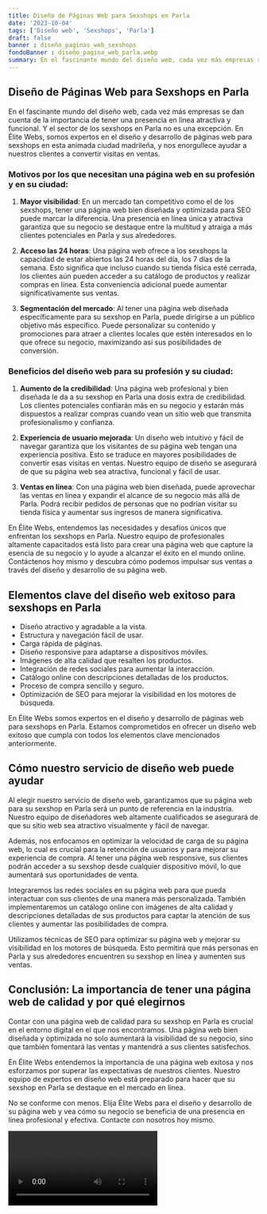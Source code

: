 ```yaml
---
title: Diseño de Páginas Web para Sexshops en Parla
date: '2023-10-04'
tags: ['Diseño web', 'Sexshops', 'Parla']
draft: false
banner : diseño_paginas_web_sexshops
fondoBanner : diseño_pagina_web_parla.webp
summary: En el fascinante mundo del diseño web, cada vez más empresas se dan cuenta de la importancia de tener una presencia en línea atractiva y funcional. Y el sector de los sexshops en Parla no es una excepción. En Élite Webs, somos expertos en el diseño y desarrollo de páginas web para sexshops en esta animada ciudad madrileña, y nos enorgullece ayudar a nuestros clientes a convertir visitas en ventas.
---
```


## Diseño de Páginas Web para Sexshops en Parla

En el fascinante mundo del diseño web, cada vez más empresas se dan cuenta de la importancia de tener una presencia en línea atractiva y funcional. Y el sector de los sexshops en Parla no es una excepción. En Élite Webs, somos expertos en el diseño y desarrollo de páginas web para sexshops en esta animada ciudad madrileña, y nos enorgullece ayudar a nuestros clientes a convertir visitas en ventas.

### Motivos por los que necesitan una página web en su profesión y en su ciudad:

1. **Mayor visibilidad**: En un mercado tan competitivo como el de los sexshops, tener una página web bien diseñada y optimizada para SEO puede marcar la diferencia. Una presencia en línea única y atractiva garantiza que su negocio se destaque entre la multitud y atraiga a más clientes potenciales en Parla y sus alrededores.

2. **Acceso las 24 horas**: Una página web ofrece a los sexshops la capacidad de estar abiertos las 24 horas del día, los 7 días de la semana. Esto significa que incluso cuando su tienda física esté cerrada, los clientes aún pueden acceder a su catálogo de productos y realizar compras en línea. Esta conveniencia adicional puede aumentar significativamente sus ventas.

3. **Segmentación del mercado**: Al tener una página web diseñada específicamente para su sexshop en Parla, puede dirigirse a un público objetivo más específico. Puede personalizar su contenido y promociones para atraer a clientes locales que estén interesados en lo que ofrece su negocio, maximizando así sus posibilidades de conversión.

### Beneficios del diseño web para su profesión y su ciudad:

1. **Aumento de la credibilidad**: Una página web profesional y bien diseñada le da a su sexshop en Parla una dosis extra de credibilidad. Los clientes potenciales confiarán más en su negocio y estarán más dispuestos a realizar compras cuando vean un sitio web que transmita profesionalismo y confianza.

2. **Experiencia de usuario mejorada**: Un diseño web intuitivo y fácil de navegar garantiza que los visitantes de su página web tengan una experiencia positiva. Esto se traduce en mayores posibilidades de convertir esas visitas en ventas. Nuestro equipo de diseño se asegurará de que su página web sea atractiva, funcional y fácil de usar.

3. **Ventas en línea**: Con una página web bien diseñada, puede aprovechar las ventas en línea y expandir el alcance de su negocio más allá de Parla. Podrá recibir pedidos de personas que no podrían visitar su tienda física y aumentar sus ingresos de manera significativa.

En Élite Webs, entendemos las necesidades y desafíos únicos que enfrentan los sexshops en Parla. Nuestro equipo de profesionales altamente capacitados está listo para crear una página web que capture la esencia de su negocio y lo ayude a alcanzar el éxito en el mundo online. Contáctenos hoy mismo y descubra cómo podemos impulsar sus ventas a través del diseño y desarrollo de su página web.

<GifSeo />

<Cta />

## Elementos clave del diseño web exitoso para sexshops en Parla

- Diseño atractivo y agradable a la vista.
- Estructura y navegación fácil de usar.
- Carga rápida de páginas.
- Diseño responsive para adaptarse a dispositivos móviles.
- Imágenes de alta calidad que resalten los productos.
- Integración de redes sociales para aumentar la interacción.
- Catálogo online con descripciones detalladas de los productos.
- Proceso de compra sencillo y seguro.
- Optimización de SEO para mejorar la visibilidad en los motores de búsqueda.

En Élite Webs somos expertos en el diseño y desarrollo de páginas web para sexshops en Parla. Estamos comprometidos en ofrecer un diseño web exitoso que cumpla con todos los elementos clave mencionados anteriormente.

## Cómo nuestro servicio de diseño web puede ayudar

Al elegir nuestro servicio de diseño web, garantizamos que su página web para su sexshop en Parla será un punto de referencia en la industria. Nuestro equipo de diseñadores web altamente cualificados se asegurará de que su sitio web sea atractivo visualmente y fácil de navegar.

Además, nos enfocamos en optimizar la velocidad de carga de su página web, lo cual es crucial para la retención de usuarios y para mejorar su experiencia de compra. Al tener una página web responsive, sus clientes podrán acceder a su sexshop desde cualquier dispositivo móvil, lo que aumentará sus oportunidades de venta.

Integraremos las redes sociales en su página web para que pueda interactuar con sus clientes de una manera más personalizada. También implementaremos un catálogo online con imágenes de alta calidad y descripciones detalladas de sus productos para captar la atención de sus clientes y aumentar las posibilidades de compra.

Utilizamos técnicas de SEO para optimizar su página web y mejorar su visibilidad en los motores de búsqueda. Esto permitirá que más personas en Parla y sus alrededores encuentren su sexshop en línea y aumenten sus ventas.

## Conclusión: La importancia de tener una página web de calidad y por qué elegirnos

Contar con una página web de calidad para su sexshop en Parla es crucial en el entorno digital en el que nos encontramos. Una página web bien diseñada y optimizada no solo aumentará la visibilidad de su negocio, sino que también fomentará las ventas y mantendrá a sus clientes satisfechos.

En Élite Webs entendemos la importancia de una página web exitosa y nos esforzamos por superar las expectativas de nuestros clientes. Nuestro equipo de expertos en diseño web está preparado para hacer que su sexshop en Parla se destaque en el mercado en línea.

No se conforme con menos. Elija Élite Webs para el diseño y desarrollo de su página web y vea cómo su negocio se beneficia de una presencia en línea profesional y efectiva. Contacte con nosotros hoy mismo.

<Video />

<CtaBot job='Sexshops' city='Parla'/>

<Gmaps query='Parla+españa+maps' />